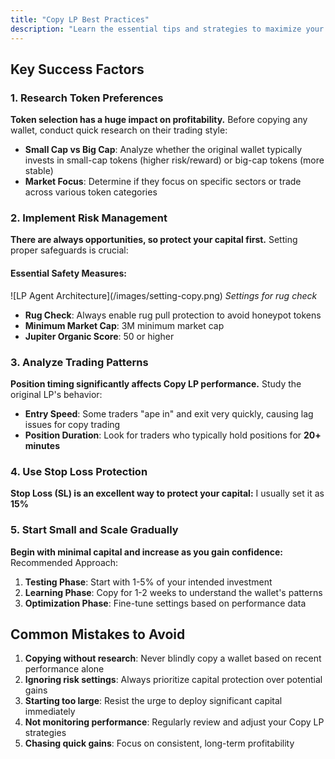 ```yaml
---
title: "Copy LP Best Practices"
description: "Learn the essential tips and strategies to maximize your profits when copying liquidity providers"
---
```


## Key Success Factors

### 1. Research Token Preferences

**Token selection has a huge impact on profitability.** Before copying any wallet, conduct quick research on their trading style:

- **Small Cap vs Big Cap**: Analyze whether the original wallet typically invests in small-cap tokens (higher risk/reward) or big-cap tokens (more stable)
- **Market Focus**: Determine if they focus on specific sectors or trade across various token categories

### 2. Implement Risk Management

**There are always opportunities, so protect your capital first.** Setting proper safeguards is crucial:

#### Essential Safety Measures:

<Frame>
  ![LP Agent Architecture](/images/setting-copy.png)
  <em>Settings for rug check</em>
</Frame>

- **Rug Check**: Always enable rug pull protection to avoid honeypot tokens
- **Minimum Market Cap**: 3M minimum market cap
- **Jupiter Organic Score**: 50 or higher

### 3. Analyze Trading Patterns

**Position timing significantly affects Copy LP performance.** Study the original LP's behavior:

- **Entry Speed**: Some traders "ape in" and exit very quickly, causing lag issues for copy trading
- **Position Duration**: Look for traders who typically hold positions for **20+ minutes**

### 4. Use Stop Loss Protection

**Stop Loss (SL) is an excellent way to protect your capital:** I usually set it as **15%**

### 5. Start Small and Scale Gradually

**Begin with minimal capital and increase as you gain confidence:**
Recommended Approach:

1. **Testing Phase**: Start with 1-5% of your intended investment
2. **Learning Phase**: Copy for 1-2 weeks to understand the wallet's patterns
3. **Optimization Phase**: Fine-tune settings based on performance data

## Common Mistakes to Avoid

1. **Copying without research**: Never blindly copy a wallet based on recent performance alone
2. **Ignoring risk settings**: Always prioritize capital protection over potential gains
3. **Starting too large**: Resist the urge to deploy significant capital immediately
4. **Not monitoring performance**: Regularly review and adjust your Copy LP strategies
5. **Chasing quick gains**: Focus on consistent, long-term profitability
